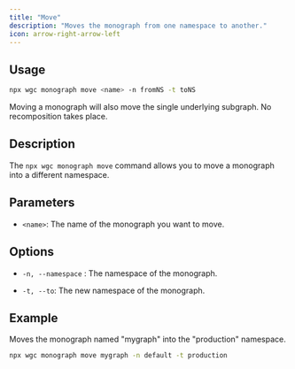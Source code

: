 ```yaml
---
title: "Move"
description: "Moves the monograph from one namespace to another."
icon: arrow-right-arrow-left
---
```


## Usage

```bash
npx wgc monograph move <name> -n fromNS -t toNS
```

Moving a monograph will also move the single underlying subgraph. No recomposition takes place.

## Description

The `npx wgc monograph move` command allows you to move a monograph into a different namespace.

## Parameters

* `<name>`: The name of the monograph you want to move.

## Options

* `-n, --namespace` : The namespace of the monograph.

* `-t, --to`: The new namespace of the monograph.

## Example

Moves the monograph named "mygraph" into the "production" namespace.

```bash
npx wgc monograph move mygraph -n default -t production
```

